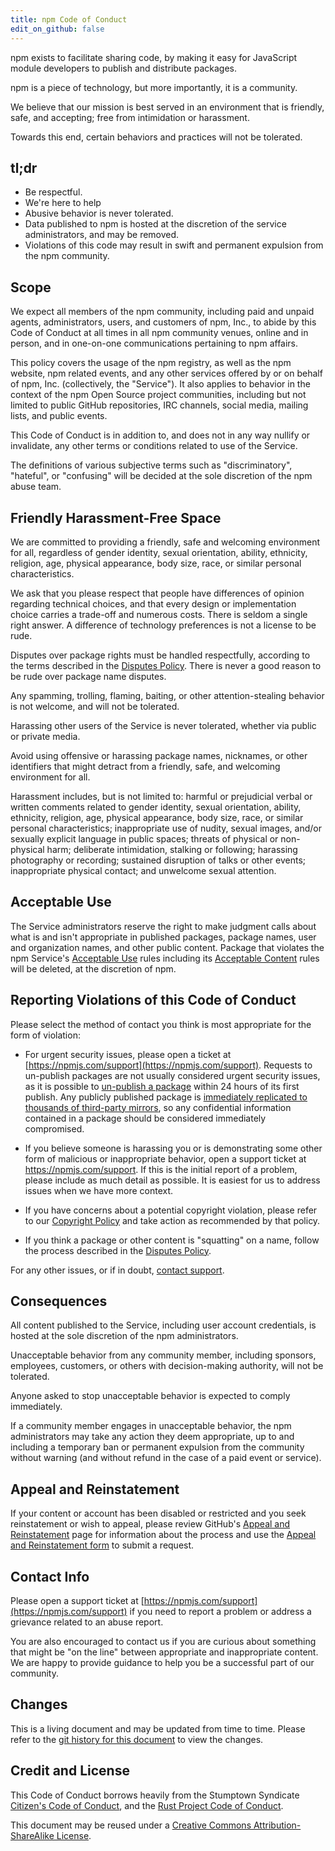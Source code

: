 ```yaml
---
title: npm Code of Conduct
edit_on_github: false
---
```


npm exists to facilitate sharing code, by making it easy for JavaScript module developers to publish and distribute packages.

npm is a piece of technology, but more importantly, it is a community.

We believe that our mission is best served in an environment that is friendly, safe, and accepting; free from intimidation or harassment.

Towards this end, certain behaviors and practices will not be tolerated.

## tl;dr

- Be respectful.
- We're here to help
- Abusive behavior is never tolerated.
- Data published to npm is hosted at the discretion of the service administrators, and may be removed.
- Violations of this code may result in swift and permanent expulsion from the npm community.

## Scope

We expect all members of the npm community, including paid and unpaid agents, administrators, users, and customers of npm, Inc., to abide by this Code of Conduct at all times in all npm community venues, online and in person, and in one-on-one communications pertaining to npm affairs.

This policy covers the usage of the npm registry, as well as the npm website, npm related events, and any other services offered by or on behalf of npm, Inc. (collectively, the "Service"). It also applies to behavior in the context of the npm Open Source project communities, including but not limited to public GitHub repositories, IRC channels, social media, mailing lists, and public events.

This Code of Conduct is in addition to, and does not in any way nullify or invalidate, any other terms or conditions related to use of the Service.

The definitions of various subjective terms such as "discriminatory", "hateful", or "confusing" will be decided at the sole discretion of the npm abuse team.

## Friendly Harassment-Free Space

We are committed to providing a friendly, safe and welcoming environment for all, regardless of gender identity, sexual orientation, ability, ethnicity, religion, age, physical appearance, body size, race, or similar personal characteristics.

We ask that you please respect that people have differences of opinion regarding technical choices, and that every design or implementation choice carries a trade-off and numerous costs. There is seldom a single right answer. A difference of technology preferences is not a license to be rude.

Disputes over package rights must be handled respectfully, according to the terms described in the [Disputes Policy][disputes]. There is never a good reason to be rude over package name disputes.

Any spamming, trolling, flaming, baiting, or other attention-stealing behavior is not welcome, and will not be tolerated.

Harassing other users of the Service is never tolerated, whether via public or private media.

Avoid using offensive or harassing package names, nicknames, or other identifiers that might detract from a friendly, safe, and welcoming environment for all.

Harassment includes, but is not limited to: harmful or prejudicial verbal or written comments related to gender identity, sexual orientation, ability, ethnicity, religion, age, physical appearance, body size, race, or similar personal characteristics; inappropriate use of nudity, sexual images, and/or sexually explicit language in public spaces; threats of physical or non-physical harm; deliberate intimidation, stalking or following; harassing photography or recording; sustained disruption of talks or other events; inappropriate physical contact; and unwelcome sexual attention.

## Acceptable Use

The Service administrators reserve the right to make judgment calls about what is and isn't appropriate in published packages, package names, user and organization names, and other public content. Package that violates the npm Service's [Acceptable Use][acceptable-use] rules including its [Acceptable Content][acceptable-content] rules will be deleted, at the discretion of npm.

## Reporting Violations of this Code of Conduct

Please select the method of contact you think is most appropriate for the form of violation:

- For urgent security issues, please open a ticket at [https://npmjs.com/support](https://npmjs.com/support). Requests to un-publish packages are not usually considered urgent security issues, as it is possible to [un-publish a package][unpublish] within 24 hours of its first publish. Any publicly published package is [immediately replicated to thousands of third-party mirrors](http://blog.npmjs.org/post/101934969510/oh-no-i-accidentally-published-private-data-to), so any confidential information contained in a package should be considered immediately compromised.

- If you believe someone is harassing you or is demonstrating some other form of malicious or inappropriate behavior, open a support ticket at https://npmjs.com/support. If this is the initial report of a problem, please include as much detail as possible. It is easiest for us to address issues when we have more context.

- If you have concerns about a potential copyright violation, please refer to our [Copyright Policy][dmca] and take action as recommended by that policy.

- If you think a package or other content is "squatting" on a name, follow the process described in the [Disputes Policy][disputes].

For any other issues, or if in doubt, [contact support](https://npmjs.com/support).

## Consequences

All content published to the Service, including user account credentials, is hosted at the sole discretion of the npm administrators.

Unacceptable behavior from any community member, including sponsors, employees, customers, or others with decision-making authority, will not be tolerated.

Anyone asked to stop unacceptable behavior is expected to comply immediately.

If a community member engages in unacceptable behavior, the npm administrators may take any action they deem appropriate, up to and including a temporary ban or permanent expulsion from the community without warning (and without refund in the case of a paid event or service).

## Appeal and Reinstatement

If your content or account has been disabled or restricted and you seek reinstatement or wish to appeal, please review GitHub's [Appeal and Reinstatement](https://docs.github.com/en/site-policy/acceptable-use-policies/github-appeal-and-reinstatement) page for information about the process and use the [Appeal and Reinstatement form](https://support.github.com/contact/reinstatement) to submit a request.

## Contact Info

Please open a support ticket at [https://npmjs.com/support](https://npmjs.com/support) if you need to report a problem or address a grievance related to an abuse report.

You are also encouraged to contact us if you are curious about something that might be "on the line" between appropriate and inappropriate content. We are happy to provide guidance to help you be a successful part of our community.

## Changes

This is a living document and may be updated from time to time. Please refer to the [git history for this document](https://github.com/npm/documentation/blob/main/content/policies/conduct.mdx) to view the changes.

## Credit and License

This Code of Conduct borrows heavily from the Stumptown Syndicate [Citizen's Code of Conduct](http://citizencodeofconduct.org/), and the [Rust Project Code of Conduct](https://www.rust-lang.org/conduct.html).

This document may be reused under a [Creative Commons Attribution-ShareAlike License](https://creativecommons.org/licenses/by-sa/4.0/).

[disputes]: /policies/disputes
[acceptable-use]: /policies/open-source-terms#acceptable-use
[acceptable-content]: /policies/open-source-terms#acceptable-content
[unpublish]: /policies/unpublish
[dmca]: /policies/dmca
